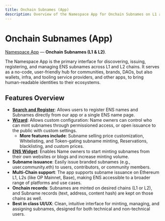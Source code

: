 ```yaml
---
title: Onchain Subnames (App)
description: Overview of the Namespace App for Onchain Subnames on L1 and L2
---
```


# Onchain Subnames (App)

[Namespace App](https://app.namespace.ninja/) — **Onchain Subnames (L1 & L2)**.

The Namespace App is the primary interface for discovering, issuing, registering, and managing ENS subnames across L1 and L2 chains. It serves as a no-code, user-friendly hub for communities, brands, DAOs, but also wallets, infra, and tooling service providers, and other apps, to bring human-readable identities to their ecosystems.

## Features Overview

- **[Search and Register](search-register)**: Allows users to register ENS names and Subnames directly from our app or a single ENS name page.
- **[Wizard](/wizard)**: Allows custom configuration: Name owners can control who can mint subnames through permissioned access, or open issuance to the public with custom settings.
  - **More features include**: Subname selling price customization, Whitelisting, and Token-gating subname minting, Reservations, blacklisting, and custom prices.
- **[ENS Widget](widget)**: Enables Name owners to start minting subnames from their own websites or blogs and increase minting volume.
- **Subname issuance**: Easily issue branded subnames (e.g., user.community.eth) to users, contributors, or community members.
- **Multi-Chain support**: The app supports subname issuance on Ethereum L1, L2s (like OP Mainnet, Base), making ENS accessible to a broader range of platforms and use cases.
- **Onchain records**: Subnames are minted on desired chains (L1 or L2), and Subname records (text, address, content hash) are kept on those chains as well.
- **Best in class UI/UX**: Clean, intuitive interface for minting, managing, and assigning subnames, designed for both technical and non-technical users.
